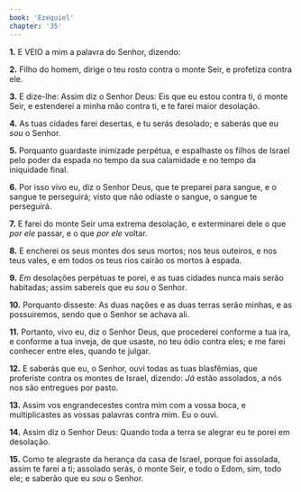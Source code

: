 ```yaml
---
book: 'Ezequiel'
chapter: '35'
---
```


**1.** E VEIO a mim a palavra do Senhor, dizendo:

**2.** Filho do homem, dirige o teu rosto contra o monte Seir, e profetiza contra ele.

**3.** E dize-lhe: Assim diz o Senhor Deus: Eis que eu estou contra ti, ó monte Seir, e estenderei a minha mão contra ti, e te farei maior desolação.

**4.** As tuas cidades farei desertas, e tu serás desolado; e saberás que eu *sou* o Senhor.

**5.** Porquanto guardaste inimizade perpétua, e espalhaste os filhos de Israel pelo poder da espada no tempo da sua calamidade e no tempo da iniquidade final.

**6.** Por isso vivo eu, diz o Senhor Deus, que te preparei para sangue, e o sangue te perseguirá; visto que não odiaste o sangue, o sangue te perseguirá.

**7.** E farei do monte Seir uma extrema desolação, e exterminarei dele o que *por ele* passar, e o que *por ele* voltar.

**8.** E encherei os seus montes dos seus mortos; nos teus outeiros, e nos teus vales, e em todos os teus rios cairão os mortos à espada.

**9.** *Em* desolações perpétuas te porei, e as tuas cidades nunca mais serão habitadas; assim sabereis que eu *sou* o Senhor.

**10.** Porquanto disseste: As duas nações e as duas terras serão minhas, e as possuiremos, sendo que o Senhor se achava ali.

**11.** Portanto, vivo eu, diz o Senhor Deus, que procederei conforme a tua ira, e conforme a tua inveja, de que usaste, no teu ódio contra eles; e me farei conhecer entre eles, quando te julgar.

**12.** E saberás que eu, o Senhor, ouvi todas as tuas blasfêmias, que proferiste contra os montes de Israel, dizendo: *Já* estão assolados, a nós nos são entregues por pasto.

**13.** Assim vos engrandecestes contra mim com a vossa boca, e multiplicastes as vossas palavras contra mim. Eu o ouvi.

**14.** Assim diz o Senhor Deus: Quando toda a terra se alegrar eu te porei em desolação.

**15.** Como te alegraste da herança da casa de Israel, porque foi assolada, assim te farei a ti; assolado serás, ó monte Seir, e todo o Edom, sim, todo ele; e saberão que eu *sou* o Senhor.